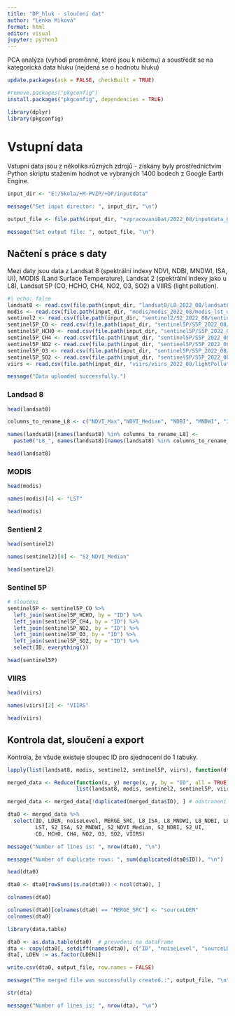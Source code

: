 ---
title: "DP_hluk - sloučení dat"
author: "Lenka Miková"
format: html
editor: visual
jupyter: python3
---

PCA analýza (vyhodí proměnné, které jsou k ničemu) a soustředit se na kategorická data hluku (nejdená se o hodnotu hluku)

```{R}
update.packages(ask = FALSE, checkBuilt = TRUE)

```

```{R}
#remove.packages("pkgconfig")
install.packages("pkgconfig", dependencies = TRUE)
```

```{R}
library(dplyr)
library(pkgconfig)
```

# Vstupní data

Vstupní data jsou z několika různých zdrojů - získány byly prostřednictvím Python skriptu stažením hodnot ve vybraných 1400 bodech z Google Earth Engine.

```{R}
input_dir <- "E:/Skola/+M-PVZP/+DP/inputdata"

message("Set input director: ", input_dir, "\n")

output_file <- file.path(input_dir, "+zpracovaniDat/2022_08/inputdata_08_2022.csv")

message("Set output file: ", output_file, "\n")
```

## Načtení s práce s daty

Mezi daty jsou data z Landsat 8 (spektrální indexy NDVI, NDBI, MNDWI, ISA, UI), MODIS (Land Surface Temperature), Landsat 2 (spektrální indexy jako u L8), Landsat 5P (CO, HCHO, CH4, NO2, O3, SO2) a VIIRS (light pollution).

```{R}
#| echo: false
landsat8 <- read.csv(file.path(input_dir, "landsat8/L8_2022_08/landsat8_samples.csv"))
modis <- read.csv(file.path(input_dir, "modis/modis_2022_08/modis_lst_day.csv"))
sentinel2 <- read.csv(file.path(input_dir, "sentinel2/S2_2022_08/sentinel2_samples.csv"))
sentinel5P_CO <- read.csv(file.path(input_dir, "sentinel5P/S5P_2022_08/sentinel5P_samples_CO.csv"))
sentinel5P_HCHO <- read.csv(file.path(input_dir, "sentinel5P/S5P_2022_08/sentinel5P_samples_HCHO.csv"))
sentinel5P_CH4 <- read.csv(file.path(input_dir, "sentinel5P/S5P_2022_08/sentinel5P_samples_CH4.csv"))
sentinel5P_NO2 <- read.csv(file.path(input_dir, "sentinel5P/S5P_2022_08/sentinel5P_samples_NO2.csv"))
sentinel5P_O3 <- read.csv(file.path(input_dir, "sentinel5P/S5P_2022_08/sentinel5P_samples_O3.csv"))
sentinel5P_SO2 <- read.csv(file.path(input_dir, "sentinel5P/S5P_2022_08/sentinel5P_samples_SO2.csv"))
viirs <- read.csv(file.path(input_dir, "viirs/viirs_2022_08/lightPollution_values.csv"))

message("Data uploaded successfully.")

```

### Landsad 8

```{R}
head(landsat8)

```

```{R}
columns_to_rename_L8 <- c("NDVI_Max","NDVI_Median", "NDBI", "MNDWI", "ISA", "UI")

names(landsat8)[names(landsat8) %in% columns_to_rename_L8] <- 
  paste0("L8_", names(landsat8)[names(landsat8) %in% columns_to_rename_L8])

head(landsat8)
```

### MODIS

```{R}
head(modis)
```

```{R}
names(modis)[4] <- "LST"

head(modis)
```

### Sentienl 2

```{R}
head(sentinel2)
```

```{R}
names(sentinel2)[8] <- "S2_NDVI_Median"

head(sentinel2)
```

### Sentinel 5P

```{R}
# slouceni
sentinel5P <- sentinel5P_CO %>%
  left_join(sentinel5P_HCHO, by = "ID") %>%
  left_join(sentinel5P_CH4, by = "ID") %>%
  left_join(sentinel5P_NO2, by = "ID") %>%
  left_join(sentinel5P_O3, by = "ID") %>%
  left_join(sentinel5P_SO2, by = "ID") %>%
  select(ID, everything())
```

```{R}
head(sentinel5P)
```

### VIIRS

```{R}
head(viirs)
```

```{R}

names(viirs)[2] <- "VIIRS"

head(viirs)
```

## Kontrola dat, sloučení a export

Kontrola, že všude existuje sloupec ID pro sjednocení do 1 tabuky.

```{R}
lapply(list(landsat8, modis, sentinel2, sentinel5P, viirs), function(df) names(df))

```

```{R}
merged_data <- Reduce(function(x, y) merge(x, y, by = "ID", all = TRUE),  # slouceni
                      list(landsat8, modis, sentinel2, sentinel5P, viirs))

merged_data <- merged_data[!duplicated(merged_data$ID), ] # odstranení duplicit

dta0 <- merged_data %>%
  select(ID, LDEN, noiseLevel, MERGE_SRC, L8_ISA, L8_MNDWI, L8_NDBI, L8_NDVI_Max,L8_NDVI_Median, L8_UI, 
         LST, S2_ISA, S2_MNDWI, S2_NDVI_Median, S2_NDBI, S2_UI, 
         CO, HCHO, CH4, NO2, O3, SO2, VIIRS)

```

```{R}

message("Number of lines is: ", nrow(dta0), "\n")
```

```{R}
message("Number of duplicate rows: ", sum(duplicated(dta0$ID)), "\n")
```

```{R}
head(dta0)
```

```{R}
dta0 <- dta0[rowSums(is.na(dta0)) < ncol(dta0), ]
```

```{R}
colnames(dta0)
```

```{R}
colnames(dta0)[colnames(dta0) == "MERGE_SRC"] <- "sourceLDEN"
colnames(dta0)
```

```{R}
library(data.table)

dta0 <- as.data.table(dta0)  # prevedeni na dataFrame
dta <- copy(dta0[, setdiff(names(dta0), c("ID", "noiseLevel", "sourceLDEN")), with = FALSE])
dta[, LDEN := as.factor(LDEN)]

```

```{R}
write.csv(dta0, output_file, row.names = FALSE)

message("The merged file was successfully created.:", output_file, "\n")
```

```{R}
str(dta)
```

```{R}
message("Number of lines is: ", nrow(dta), "\n")
```
